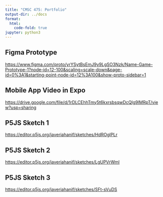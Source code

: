 ```yaml
---
title: "CMSC 475: Portfolio"
output-dir: ../docs
format:
  html:
    code-fold: true
jupyter: python3
---
```



## Figma Prototype

<https://www.figma.com/proto/yrYSytBsEmJ9y9LgSO3Nzk/Name-Game-Prototype-1?node-id=12-100&scaling=scale-down&page-id=0%3A1&starting-point-node-id=12%3A100&show-proto-sidebar=1>{.figma}

## Mobile App Video in Expo 

<https://drive.google.com/file/d/1rDLCEhhTmy5t6kxrsbsqwDcQlg9lMRpT/view?usp=sharing>{.video}

## P5JS Sketch 1 

<https://editor.p5js.org/javeriahanif/sketches/HdROglPLr>{.sketch1}

## P5JS Sketch 2 

<https://editor.p5js.org/javeriahanif/sketches/LgUPVrWml>{.sketch2}

## P5JS Sketch 3 

<https://editor.p5js.org/javeriahanif/sketches/SFt-sVuDS>{.sketch3}
